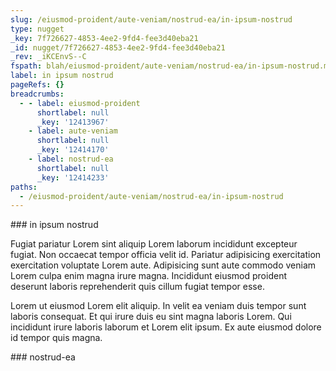 ```yaml
---
slug: /eiusmod-proident/aute-veniam/nostrud-ea/in-ipsum-nostrud
type: nugget
_key: 7f726627-4853-4ee2-9fd4-fee3d40eba21
_id: nugget/7f726627-4853-4ee2-9fd4-fee3d40eba21
_rev: _iKCEnvS--C
fspath: blah/eiusmod-proident/aute-veniam/nostrud-ea/in-ipsum-nostrud.md
label: in ipsum nostrud
pageRefs: {}
breadcrumbs:
  - - label: eiusmod-proident
      shortlabel: null
      _key: '12413967'
    - label: aute-veniam
      shortlabel: null
      _key: '12414170'
    - label: nostrud-ea
      shortlabel: null
      _key: '12414233'
paths:
  - /eiusmod-proident/aute-veniam/nostrud-ea/in-ipsum-nostrud
---
```


<NuggetArea>
<Nugget slug="/eiusmod-proident/aute-veniam/nostrud-ea/in-ipsum-nostrud" type="nugget" _key="7f726627-4853-4ee2-9fd4-fee3d40eba21" _id="nugget/7f726627-4853-4ee2-9fd4-fee3d40eba21" _rev="_iKCEnvS--C" fspath="blah/eiusmod-proident/aute-veniam/nostrud-ea/in-ipsum-nostrud.md" label="in ipsum nostrud" paths="/eiusmod-proident/aute-veniam/nostrud-ea/in-ipsum-nostrud">
<NuggetBody>
### in ipsum nostrud

Fugiat pariatur Lorem sint aliquip Lorem laborum incididunt excepteur fugiat. Non occaecat tempor officia velit id. Pariatur adipisicing exercitation exercitation voluptate Lorem aute. Adipisicing sunt aute commodo veniam Lorem culpa enim magna irure magna. Incididunt eiusmod proident deserunt laboris reprehenderit quis cillum fugiat tempor esse.

Lorem ut eiusmod Lorem elit aliquip. In velit ea veniam duis tempor sunt laboris consequat. Et qui irure duis eu sint magna laboris Lorem. Qui incididunt irure laboris laborum et Lorem elit ipsum. Ex aute eiusmod dolore id tempor quis magna.

</NuggetBody>
<Breadcrumbs>
<Crumbs>
<Crumb _key="12413967" label="eiusmod-proident" /><Crumb _key="12414170" label="aute-veniam" /><Crumb _key="12414233" label="nostrud-ea" />
</Crumbs>
</Breadcrumbs>
</Nugget>

<NuggetsInbound>
</NuggetsInbound>
<NuggetsOutbound>
</NuggetsOutbound>
</NuggetArea>
<PassagesInbound>
<Passage direction="inbound" type="passage" _key="12414233" _id="passage/12414233" _rev="_iKCEnvS--A" label="nostrud-ea" passage="nostrud-ea" fspath="blah/eiusmod-proident/aute-veniam/nostrud-ea" paths="/eiusmod-proident/aute-veniam/nostrud-ea" slug="/eiusmod-proident/aute-veniam/nostrud-ea">
<NuggetBody>
### nostrud-ea

</NuggetBody>
<Breadcrumbs>
<Crumbs>
<Crumb _key="12413967" label="eiusmod-proident" /><Crumb _key="12414170" label="aute-veniam" />
</Crumbs>
</Breadcrumbs>
</Passage>

</PassagesInbound>
<PassagesOutbound>
</PassagesOutbound>